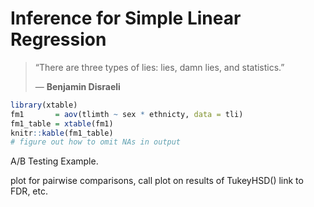 # Inference for Simple Linear Regression

> "There are three types of lies: lies, damn lies, and statistics."
>
> --- **Benjamin Disraeli**


```r
library(xtable)
fm1       = aov(tlimth ~ sex * ethnicty, data = tli)
fm1_table = xtable(fm1)
knitr::kable(fm1_table)
# figure out how to omit NAs in output
```

A/B Testing Example.

plot for pairwise comparisons, call plot on results of TukeyHSD()
link to FDR, etc.